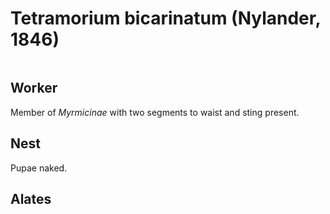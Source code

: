 # **Tetramorium bicarinatum** (Nylander, 1846)

```marginfigure
```

## Worker
Member of *Myrmicinae* with two segments to waist and sting present.

## Nest
Pupae naked.

## Alates

\pagebreak